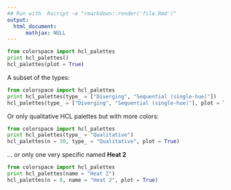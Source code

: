 ```yaml
---
## Run with  Rscript -e "rmarkdown::render('file.Rmd')"
output:
  html_document:
      mathjax: NULL
---
```



```python
from colorspace import hcl_palettes
print hcl_palettes()
hcl_palettes(plot = True)
```

A subset of the types:

```python
from colorspace import hcl_palettes
print hcl_palettes(type_ = ["Diverging", "Sequential (single-hue)"])
hcl_palettes(type_ = ["Diverging", "Sequential (single-hue)"], plot = True)
```


Or only qualitative HCL palettes but with more colors:

```python
from colorspace import hcl_palettes
print hcl_palettes(type_ = "Qualitative")
hcl_palettes(n = 30, type_ = "Qualitative", plot = True)
```

... or only one very specific named **Heat 2**

```python
from colorspace import hcl_palettes
print hcl_palettes(name = "Heat 2")
hcl_palettes(n = 8, name = "Heat 2", plot = True)
```
